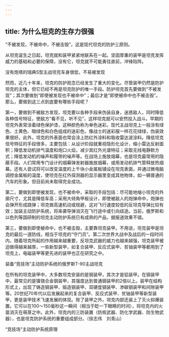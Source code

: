 ```yaml
---
---
---
```

title: 为什么坦克的生存力很强
---




“不被发现，不被命中，不被击毁”，这是现代坦克的防护三原则。

从坦克诞生之日起，坦克就和装甲紧紧地联系在一起。坚固厚重的装甲是坦克发挥威力的基础和必要的保障，没有它，坦克就不可能勇往直前，冲锋陷阵。

没有炮塔的瑞典S型主战坦克车身很低，不易被发现



然而，近几十年来，坦克的防护观念已经发生了重大的变化。尽管装甲仍然是防护坦克的主体，但它已经不再是坦克防护的唯一手段。防护坦克首先要做到“不被发现”；其次要做到“即使被发现也不被命中”；最后才是“即使被命中也不被击毁”。那么，要做到这三点到底要有哪些手段呢？

第一，要做到不被敌方发现，坦克要以各种手段来伪装自身，迷惑敌人，同时降低各种信号特征，使敌方“看不见，听不见”，这样坦克就可以安然投入战斗。早期的坦克外表常涂着绿色保护漆，这种颜色称为单色迷彩。现代主战坦克上一般涂有绿色、土黄色、暗绿色和白色组成的迷彩色，像战士的迷彩服一样花花绿绿，伪装效果很好。此外，坦克的外表面也常会涂上防红外涂料和吸收雷达波涂料。降低坦克信号特征的手段很多，主要包括：从设计阶段就重视隐形化设计，缩小雷达反射面积；降低发动机排气温度和炮口火焰，减少其红外光谱特征；采取无线电静默方式；降低发动机的噪声和履带的噪声等。在战场上施放烟幕，也是坦克最常用的隐蔽手段。人们常用专门设计的烟幕弹发射器施放烟幕，或用发动机排气管释放热烟幕。还有人尝试将可以改变温度的上千块小金属板铺设在坦克表面，并通过微电脑调控金属板的温度，使坦克在红外探测器的显示器里变成其他物体，如一辆普通的汽车的形象。但目前尚未取得完全成功。

第二，要做到即使被发现，也不被命中，采取的手段包括：尽可能地缩小坦克的外廓尺寸，尤其是降低车高；采用大倾角甲板设计，即使被敌人的炮弹命中，炮弹也会弹开形成跳弹；坦克做高速机动或规避，这对飞行速度较低的反坦克导弹比较有效；加装主动防护系统，将来袭导弹消灭在飞行途中或引向歧途。当前，俄罗斯和以色列等国研制的坦克主动防护系统已有成熟的产品，据报道效果不错。

第三，要做到即使被命中，也不被击毁，主要靠坦克装甲。不用说，坦克装甲是坦克的最后一道防线，相当于坦克的“守门员”。第二次世界大战中及战后的一段时间内，随着坦克所起的作用越来越重要，反坦克武器的威力也越来越强，坦克装甲被迫做得越来越厚，一些新型装甲，如复合装甲、反应式装甲、贫铀装甲等都用到了坦克上，电磁装甲等更先进的装甲也正在研究之中。

装备“竞技场”主动防护系统的俄罗斯T-90主战坦克



在所有的坦克装甲中，大多数坦克安装的是钢装甲，其次才是铝装甲。在钢装甲中，最常见的是镍铬合金钢装甲，其强度达到普通钢装甲的2倍以上。装甲在结构形式上，出现了铸造钢装甲、锻造钢装甲、双硬度钢装甲、渗碳钢装甲和间隙装甲等。20世纪70年代以后发展起来的复合装甲、反应式装甲、贫铀装甲等新型装甲，更是装甲技术飞速发展的体现。除了装甲之外，坦克内部还装上了灭火抑爆装置。它可以在100～150毫秒这一瞬间（相当于眨一下眼睛的时间），将坦克内的火苗消灭在萌芽之中。此外，坦克内的三防装置（防核武器、防化学武器、防生物武器），也是坦克防护系统的重要组成部分。（徐志伟　刘青山）

“竞技场”主动防护系统原理